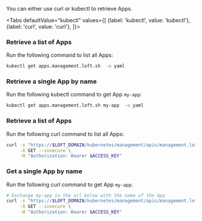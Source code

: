 
You can either use curl or kubectl to retrieve Apps.

<Tabs
    defaultValue="kubectl"
    values={[
      {label: 'kubectl', value: 'kubectl'},
      {label: 'curl', value: 'curl'},
    ]}>
  <TabItem value="kubectl">

### Retrieve a list of Apps

Run the following command to list all Apps:

```bash
kubectl get apps.management.loft.sh  -o yaml
```

### Retrieve a single App by name

Run the following kubectl command to get App `my-app`:

```bash
kubectl get apps.management.loft.sh my-app  -o yaml
```

  </TabItem>
  <TabItem value="curl">

### Retrieve a list of Apps

Run the following curl command to list all Apps:

```bash
curl -s "https://$LOFT_DOMAIN/kubernetes/management/apis/management.loft.sh/v1/apps" \
     -X GET --insecure \
     -H "Authorization: Bearer $ACCESS_KEY"
```

### Get a single App by name

Run the following curl command to get App `my-app`:

```bash
# Exchange my-app in the url below with the name of the App
curl -s "https://$LOFT_DOMAIN/kubernetes/management/apis/management.loft.sh/v1/apps/my-app" \
     -X GET --insecure \
     -H "Authorization: Bearer $ACCESS_KEY"
```

  </TabItem>
</Tabs>
